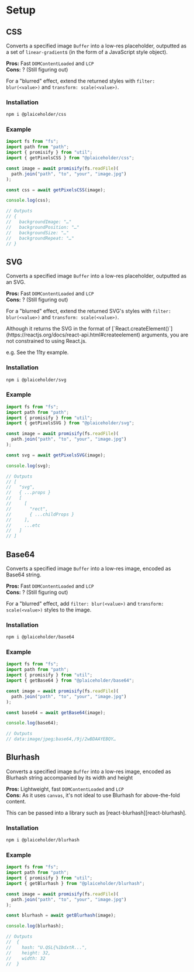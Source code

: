 
# Setup

## CSS

Converts a specified image `Buffer` into a low-res placeholder, outputted as a set of `linear-gradient`s (in the form of a JavaScript style object).

**Pros:** Fast `DOMContentLoaded` and `LCP`  
**Cons:** ? (Still figuring out)

For a "blurred" effect, extend the returned styles with `filter: blur(<value>)` and `transform: scale(<value>)`.

### Installation

```sh
npm i @plaiceholder/css
```

### Example

```js
import fs from "fs";
import path from "path";
import { promisify } from "util";
import { getPixelsCSS } from "@plaiceholder/css";

const image = await promisify(fs.readFile)(
  path.join("path", "to", "your", "image.jpg")
);

const css = await getPixelsCSS(image);

console.log(css);

// Outputs
// {
//   backgroundImage: "…"
//   backgroundPosition: "…"
//   backgroundSize: "…"
//   backgroundRepeat: "…"
// }
```

## SVG

Converts a specified image `Buffer` into a low-res placeholder, outputted as an SVG.

**Pros:** Fast `DOMContentLoaded` and `LCP`  
**Cons:** ? (Still figuring out)

For a "blurred" effect, extend the returned SVG's styles with `filter: blur(<value>)` and `transform: scale(<value>)`.

<Callout>
Although it returns the SVG in the format of [`React.createElement()`](https://reactjs.org/docs/react-api.html#createelement) arguments, you are not constrained to using React.js.

e.g. See the 11ty example.

</Callout>

### Installation

```sh
npm i @plaiceholder/svg
```

### Example

```js
import fs from "fs";
import path from "path";
import { promisify } from "util";
import { getPixelsSVG } from "@plaiceholder/svg";

const image = await promisify(fs.readFile)(
  path.join("path", "to", "your", "image.jpg")
);

const svg = await getPixelsSVG(image);

console.log(svg);

// Outputs
// [
//   "svg",
//   { ...props }
//   [
//     [
//       "rect",
//       { ...childProps }
//     ],
//     ...etc
//   ]
// ]
```

## Base64

Converts a specified image `Buffer` into a low-res image, encoded as Base64 string.

**Pros:** Fast `DOMContentLoaded` and `LCP`  
**Cons:** ? (Still figuring out)

For a "blurred" effect, add `filter: blur(<value>)` and `transform: scale(<value>)` styles to the image.

### Installation

```sh
npm i @plaiceholder/base64
```

### Example

```js
import fs from "fs";
import path from "path";
import { promisify } from "util";
import { getBase64 } from "@plaiceholder/base64";

const image = await promisify(fs.readFile)(
  path.join("path", "to", "your", "image.jpg")
);

const base64 = await getBase64(image);

console.log(base64);

// Outputs
// data:image/jpeg;base64,/9j/2wBDAAYEBQY…
```

## Blurhash

Converts a specified image `Buffer` into a low-res image, encoded as Blurhash string accompanied by its width and height

**Pros:** Lightweight, fast `DOMContentLoaded` and `LCP`  
**Cons:** As it uses `canvas`, it's not ideal to use Blurhash for above-the-fold content.

This can be passed into a library such as [react-blurhash][react-blurhash].

### Installation

```sh
npm i @plaiceholder/blurhash
```

### Example

```js
import fs from "fs";
import path from "path";
import { promisify } from "util";
import { getBlurhash } from "@plaiceholder/blurhash";

const image = await promisify(fs.readFile)(
  path.join("path", "to", "your", "image.jpg")
);

const blurhash = await getBlurhash(image);

console.log(blurhash);

// Outputs
//  {
//    hash: "U.QSL{%1bdxtR...",
//    height: 32,
//    width: 32
//  }
```
